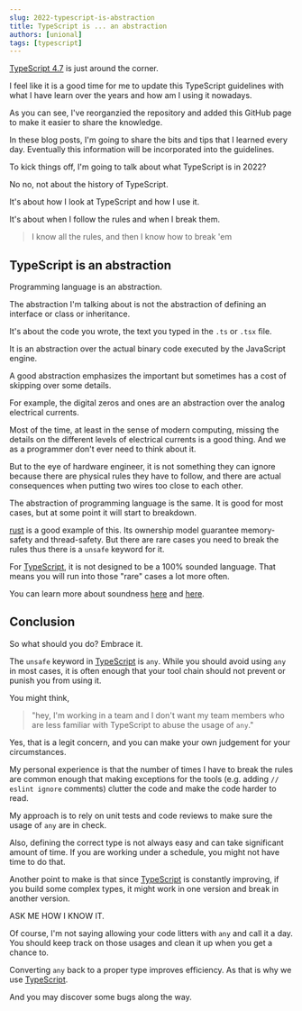 ```yaml
---
slug: 2022-typescript-is-abstraction
title: TypeScript is ... an abstraction
authors: [unional]
tags: [typescript]
---
```


[TypeScript 4.7] is just around the corner.

I feel like it is a good time for me to update this TypeScript guidelines
with what I have learn over the years and how am I using it nowadays.

As you can see,
I've reorganzied the repository and added this GitHub page
to make it easier to share the knowledge.

In these blog posts,
I'm going to share the bits and tips that I learned every day.
Eventually this information will be incorporated into the guidelines.

To kick things off, I'm going to talk about what TypeScript is in 2022?

No no, not about the history of TypeScript.

It's about how I look at TypeScript and how I use it.

It's about when I follow the rules and when I break them.

> I know all the rules, and then I know how to break 'em

## TypeScript is an abstraction

Programming language is an abstraction.

The abstraction I'm talking about is not the abstraction of defining an interface or class or inheritance.

It's about the code you wrote, the text you typed in the `.ts` or `.tsx` file.

It is an abstraction over the actual binary code executed by the JavaScript engine.

A good abstraction emphasizes the important but sometimes has a cost of skipping over some details.

For example, the digital zeros and ones are an abstraction over the analog electrical currents.

Most of the time, at least in the sense of modern computing,
missing the details on the different levels of electrical currents is a good thing.
And we as a programmer don't ever need to think about it.

But to the eye of hardware engineer,
it is not something they can ignore because there are physical rules they have to follow,
and there are actual consequences when putting two wires too close to each other.

The abstraction of programming language is the same.
It is good for most cases, but at some point it will start to breakdown.

[rust] is a good example of this.
Its ownership model guarantee memory-safety and thread-safety.
But there are rare cases you need to break the rules thus there is a `unsafe` keyword for it.

For [TypeScript], it is not designed to be a 100% sounded language.
That means you will run into those "rare" cases a lot more often.

You can learn more about soundness [here][note-on-soundness] and [here][example-soundness].

## Conclusion

So what should you do? Embrace it.

The `unsafe` keyword in [TypeScript] is `any`.
While you should avoid using `any` in most cases,
it is often enough that your tool chain should not prevent or punish you from using it.

You might think,

> "hey, I'm working in a team and I don't want my team members who are less familiar with TypeScript to abuse the usage of `any`."

Yes, that is a legit concern,
and you can make your own judgement for your circumstances.

My personal experience is that the number of times I have to break the rules are common enough that making exceptions for the tools (e.g. adding `// eslint ignore` comments) clutter the code and make the code harder to read.

My approach is to rely on unit tests and code reviews to make sure the usage of `any` are in check.

Also, defining the correct type is not always easy and can take significant amount of time.
If you are working under a schedule, you might not have time to do that.

Another point to make is that since [TypeScript] is constantly improving,
if you build some complex types, it might work in one version and break in another version.

ASK ME HOW I KNOW IT.

Of course, I'm not saying allowing your code litters with `any` and call it a day.
You should keep track on those usages and clean it up when you get a chance to.

Converting `any` back to a proper type improves efficiency.
As that is why we use [TypeScript].

And you may discover some bugs along the way.

[rust]: https://www.rust-lang.org/
[TypeScript]: https://www.typescriptlang.org/
[TypeScript 4.7]: https://devblogs.microsoft.com/typescript/announcing-typescript-4-7-rc/
[note-on-soundness]: https://www.typescriptlang.org/docs/handbook/type-compatibility.html#a-note-on-soundness
[example-soundness]: https://www.typescriptlang.org/play?strictFunctionTypes=false#example/soundness
